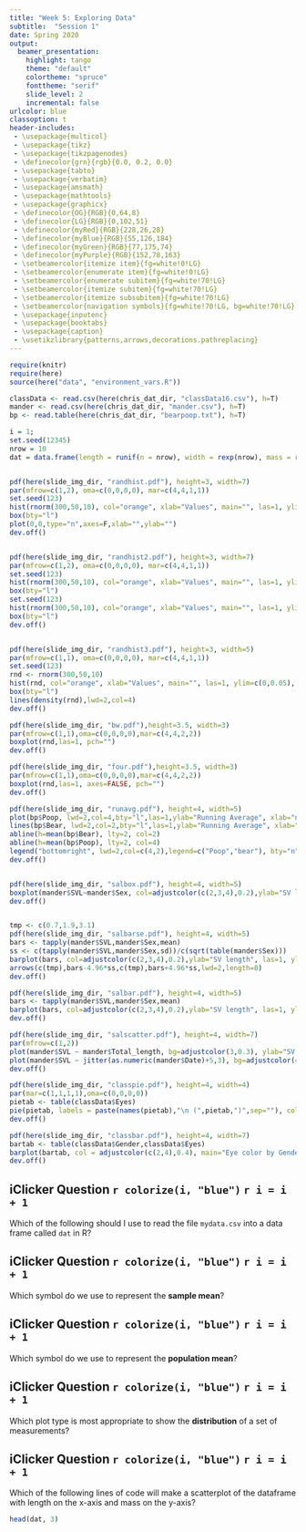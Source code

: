 ```yaml
---
title: "Week 5: Exploring Data"
subtitle:  "Session 1"
date: Spring 2020
output:
  beamer_presentation:
    highlight: tango
    theme: "default"
    colortheme: "spruce"
    fonttheme: "serif"
    slide_level: 2
    incremental: false
urlcolor: blue
classoption: t
header-includes: 
 - \usepackage{multicol}
 - \usepackage{tikz}
 - \usepackage{tikzpagenodes}
 - \definecolor{grn}{rgb}{0.0, 0.2, 0.0}
 - \usepackage{tabto}
 - \usepackage{verbatim}
 - \usepackage{amsmath}
 - \usepackage{mathtools}
 - \usepackage{graphicx}
 - \definecolor{OG}{RGB}{0,64,8}
 - \definecolor{LG}{RGB}{0,102,51}
 - \definecolor{myRed}{RGB}{228,26,28}
 - \definecolor{myBlue}{RGB}{55,126,184}
 - \definecolor{myGreen}{RGB}{77,175,74}
 - \definecolor{myPurple}{RGB}{152,78,163}
 - \setbeamercolor{itemize item}{fg=white!0!LG}
 - \setbeamercolor{enumerate item}{fg=white!0!LG}
 - \setbeamercolor{enumerate subitem}{fg=white!70!LG}
 - \setbeamercolor{itemize subitem}{fg=white!70!LG}   
 - \setbeamercolor{itemize subsubitem}{fg=white!70!LG}   
 - \setbeamercolor{navigation symbols}{fg=white!70!LG, bg=white!70!LG}
 - \usepackage{inputenc}
 - \usepackage{booktabs}
 - \usepackage{caption}
 - \usetikzlibrary{patterns,arrows,decorations.pathreplacing}
---
```



```r
require(knitr)
require(here)
source(here("data", "environment_vars.R"))

```


```r

classData <- read.csv(here(chris_dat_dir, "classData16.csv"), h=T)
mander <- read.csv(here(chris_dat_dir, "mander.csv"), h=T)
bp <- read.table(here(chris_dat_dir, "bearpoop.txt"), h=T)

i = 1;
set.seed(12345)
nrow = 10
dat = data.frame(length = runif(n = nrow), width = rexp(nrow), mass = rpois(nrow, 34))


pdf(here(slide_img_dir, "randhist.pdf"), height=3, width=7)
par(mfrow=c(1,2), oma=c(0,0,0,0), mar=c(4,4,1,1))
set.seed(123)
hist(rnorm(300,50,10), col="orange", xlab="Values", main="", las=1, ylim=c(0,70),xlim=c(10,90))
box(bty="l")
plot(0,0,type="n",axes=F,xlab="",ylab="")
dev.off()


pdf(here(slide_img_dir, "randhist2.pdf"), height=3, width=7)
par(mfrow=c(1,2), oma=c(0,0,0,0), mar=c(4,4,1,1))
set.seed(123)
hist(rnorm(300,50,10), col="orange", xlab="Values", main="", las=1, ylim=c(0,70),xlim=c(10,90))
box(bty="l")
set.seed(123)
hist(rnorm(300,50,10), col="orange", xlab="Values", main="", las=1, ylim=c(0,70),xlim=c(10,90),breaks=seq(10,90,2))
box(bty="l")
dev.off()


pdf(here(slide_img_dir, "randhist3.pdf"), height=3, width=5)
par(mfrow=c(1,1), oma=c(0,0,0,0), mar=c(4,4,1,1))
set.seed(123)
rnd <- rnorm(300,50,10)
hist(rnd, col="orange", xlab="Values", main="", las=1, ylim=c(0,0.05), xlim=c(10,90), probability = TRUE)
box(bty="l")
lines(density(rnd),lwd=2,col=4)
dev.off()

pdf(here(slide_img_dir, "bw.pdf"),height=3.5, width=3)
par(mfrow=c(1,1),oma=c(0,0,0,0),mar=c(4,4,2,2))
boxplot(rnd,las=1, pch="")
dev.off()

pdf(here(slide_img_dir, "four.pdf"),height=3.5, width=3)
par(mfrow=c(1,1),oma=c(0,0,0,0),mar=c(4,4,2,2))
boxplot(rnd,las=1, axes=FALSE, pch="")
dev.off()

pdf(here(slide_img_dir, "runavg.pdf"), height=4, width=5)
plot(bp$Poop, lwd=2,col=4,bty="l",las=1,ylab="Running Average", xlab="no. of samples", ylim=c(0,2), type="l")
lines(bp$Bear, lwd=2,col=2,bty="l",las=1,ylab="Running Average", xlab="no. of samples")
abline(h=mean(bp$Bear), lty=2, col=2)
abline(h=mean(bp$Poop), lty=2, col=4)
legend("bottomright", lwd=2,col=c(4,2),legend=c("Poop","bear"), bty="n")
dev.off()


pdf(here(slide_img_dir, "salbox.pdf"), height=4, width=5)
boxplot(mander$SVL~mander$Sex, col=adjustcolor(c(2,3,4),0.2),ylab="SV length", las=1)
dev.off()


tmp <- c(0.7,1.9,3.1)
pdf(here(slide_img_dir, "salbarse.pdf"), height=4, width=5)
bars <- tapply(mander$SVL,mander$Sex,mean)
ss <- c(tapply(mander$SVL,mander$Sex,sd))/c(sqrt(table(mander$Sex)))
barplot(bars, col=adjustcolor(c(2,3,4),0.2),ylab="SV length", las=1, ylim=c(0,50))
arrows(c(tmp),bars-4.96*ss,c(tmp),bars+4.96*ss,lwd=2,length=0)
dev.off()

pdf(here(slide_img_dir, "salbar.pdf"), height=4, width=5)
bars <- tapply(mander$SVL,mander$Sex,mean)
barplot(bars, col=adjustcolor(c(2,3,4),0.2),ylab="SV length", las=1, ylim=c(0,50))
dev.off()

pdf(here(slide_img_dir, "salscatter.pdf"), height=4, width=7)
par(mfrow=c(1,2))
plot(mander$SVL ~ mander$Total_length, bg=adjustcolor(3,0.3), ylab="SV length (mm)", xlab="Total length (mm)", las=1, ylim=c(10,55), bty="l",pch=21, cex=1.2)
plot(mander$SVL ~ jitter(as.numeric(mander$Date)+5,3), bg=adjustcolor(4,0.3), ylab="SV length (mm)", xlab="Temperature (C)", las=1,ylim=c(10,55), bty="l", pch=21,cex=1.2)
dev.off()

pdf(here(slide_img_dir, "classpie.pdf"), height=4, width=4)
par(mar=c(1,1,1,1),oma=c(0,0,0,0))
pietab <- table(classData$Eyes)
pie(pietab, labels = paste(names(pietab),"\n (",pietab,")",sep=""), col = adjustcolor(c(4,"turquoise","brown",3),0.6), main="Eye color")
dev.off()

pdf(here(slide_img_dir, "classbar.pdf"), height=4, width=7)
bartab <- table(classData$Gender,classData$Eyes)
barplot(bartab, col = adjustcolor(c(2,4),0.4), main="Eye color by Gender", las=1, ylab="Count", beside=TRUE, ylim=c(0,10),legend=rownames(bartab))
dev.off()

```


\newcommand\nnn{\includegraphics[height=0.25in]{iClicker_logo.png}}


## iClicker Question `r colorize(i, "blue")` `r i = i + 1`

Which of the following should I use to read the file `mydata.csv` into a data frame called `dat` in R?

\begin{enumerate}[A]
\item \texttt{dat = read.csv(mydata.csv)}
\item \texttt{read.csv(mydata.csv)}
\item \texttt{dat = read.csv("mydata.csv")}
\item \texttt{read.csv(mydata.csv, row.names = 1)}
\item \texttt{read.csv("mydata.csv")}
\end{enumerate}


<!-- \vfill -->
<!-- \begin{tikzpicture}[remember picture,overlay] -->
<!-- \node[xshift=-2cm,yshift=1cm] at (current page.south east) -->
<!-- {\includegraphics[height=0.25in]{../slide_images/iClicker_logo.png}}; -->
<!-- \end{tikzpicture} -->

\nnn



## iClicker Question `r colorize(i, "blue")` `r i = i + 1`

Which symbol do we use to represent the **sample mean**?

\begin{enumerate}[A]
\item $\sigma$
\item $\bar s$
\item $\bar{x}$
\item $\mu$
\item $\bar{m}$
\end{enumerate}

\vfill
\begin{tikzpicture}[remember picture,overlay]
\node[xshift=-2cm,yshift=1cm] at (current page.south east)
{\includegraphics[height=0.25in]{iClicker_logo.png}};
\end{tikzpicture}


## iClicker Question  `r colorize(i, "blue")` `r i = i + 1`

Which symbol do we use to represent the **population mean**?

\begin{enumerate}[A]
\item $\sigma$
\item $\bar s$
\item $\bar{x}$
\item $\mu$
\item $\bar{m}$
\end{enumerate}

\vfill
\begin{tikzpicture}[remember picture,overlay]
\node[xshift=-2cm,yshift=1cm] at (current page.south east)
{\includegraphics[height=0.25in]{../slide_images/iClicker_logo.png}};
\end{tikzpicture}


## iClicker Question `r colorize(i, "blue")` `r i = i + 1`

Which plot type is most appropriate to show the **distribution** of a set of measurements?

\begin{enumerate}[A]
\item scatterplot
\item boxplot
\item barchart
\item histogram
\item pie chart
\end{enumerate}

\vfill
\begin{tikzpicture}[remember picture,overlay]
\node[xshift=-2cm,yshift=1cm] at (current page.south east)
{\includegraphics[height=0.25in]{../slide_images/iClicker_logo.png}};
\end{tikzpicture}


## iClicker Question `r colorize(i, "blue")` `r i = i + 1`

Which of the following lines of code will make a scatterplot of the dataframe with length on the x-axis and mass on the y-axis?

```r
head(dat, 3)
```

\begin{enumerate}[A]
\item \texttt{plot(dat\$mass, dat\$length)}
\item \texttt{scatter(dat\$length, dat\$mass)}
\item \texttt{boxplot(dat\$length, dat\$mass, type = "p")}
\item \texttt{dotplot(dat\$length, dat\$mass)}
\item \texttt{plot(dat\$length, dat\$mass)}
\end{enumerate}

\vfill
\begin{tikzpicture}[remember picture,overlay]
\node[xshift=-2cm,yshift=1cm] at (current page.south east)
{\includegraphics[height=0.25in]{../slide_images/iClicker_logo.png}};
\end{tikzpicture}

